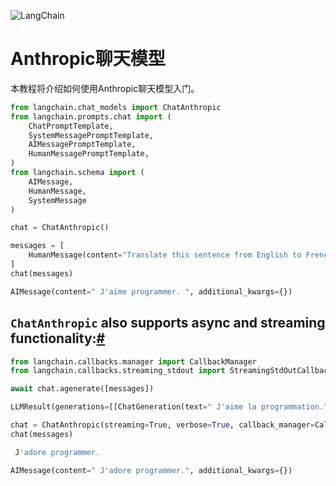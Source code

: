 

<Head>
  <script>
    {
      `(function() {
         var _hmt = _hmt || [];
(function() {
  var hm = document.createElement("script");
  hm.src = "https://hm.baidu.com/hm.js?e60fb290e204e04c5cb6f79b0ac1e697";
  var s = document.getElementsByTagName("script")[0]; 
  s.parentNode.insertBefore(hm, s);
})();
       })();`
    }
  </script>
</Head>

![LangChain](https://pica.zhimg.com/50/v2-56e8bbb52aa271012541c1fe1ceb11a2_r.gif)




Anthropic聊天模型
=============

本教程将介绍如何使用Anthropic聊天模型入门。

```python
from langchain.chat_models import ChatAnthropic
from langchain.prompts.chat import (
    ChatPromptTemplate,
    SystemMessagePromptTemplate,
    AIMessagePromptTemplate,
    HumanMessagePromptTemplate,
)
from langchain.schema import (
    AIMessage,
    HumanMessage,
    SystemMessage
)

```

```python
chat = ChatAnthropic()

```

```python
messages = [
    HumanMessage(content="Translate this sentence from English to French. I love programming.")
]
chat(messages)

```

```python
AIMessage(content=" J'aime programmer. ", additional_kwargs={})

```

`ChatAnthropic` also supports async and streaming functionality:[#](#chatanthropic-also-supports-async-and-streaming-functionality "Permalink to this headline")
----------------------------------------------------------------------------------------------------------------------------------------------------------------

```python
from langchain.callbacks.manager import CallbackManager
from langchain.callbacks.streaming_stdout import StreamingStdOutCallbackHandler

```

```python
await chat.agenerate([messages])

```

```python
LLMResult(generations=[[ChatGeneration(text=" J'aime la programmation.", generation_info=None, message=AIMessage(content=" J'aime la programmation.", additional_kwargs={}))]], llm_output={})

```

```python
chat = ChatAnthropic(streaming=True, verbose=True, callback_manager=CallbackManager([StreamingStdOutCallbackHandler()]))
chat(messages)

```

```python
 J'adore programmer.

```

```python
AIMessage(content=" J'adore programmer.", additional_kwargs={})

```

